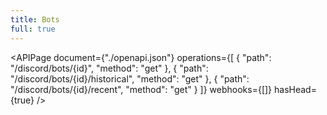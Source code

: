 ```yaml
---
title: Bots
full: true
---
```


<APIPage document={"./openapi.json"} operations={[
  { "path": "/discord/bots/{id}", "method": "get" },
  { "path": "/discord/bots/{id}/historical", "method": "get" },
  { "path": "/discord/bots/{id}/recent", "method": "get" }
]} webhooks={[]} hasHead={true} />
